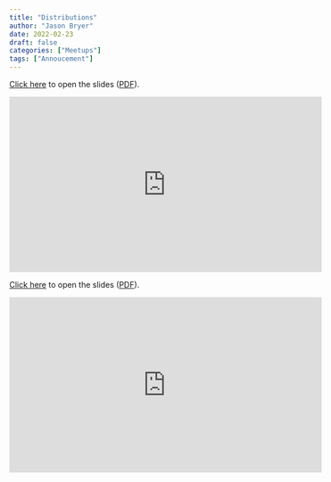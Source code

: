 ```yaml
---
title: "Distributions"
author: "Jason Bryer"
date: 2022-02-23
draft: false
categories: ["Meetups"]
tags: ["Annoucement"]
---
```



[Click here](/slides/04-Distributions.html#1) to open the slides ([PDF](/slides/04-Distributions.pdf)).

<iframe width="560" height="315" src="https://www.youtube.com/embed/OOeidrHCU8o" title="YouTube video player" frameborder="0" allow="accelerometer; autoplay; clipboard-write; encrypted-media; gyroscope; picture-in-picture" allowfullscreen></iframe>

<!--more-->

[Click here](/slides/04-Distributions.html#1) to open the slides ([PDF](/slides/04-Distributions.pdf)).

<iframe width="560" height="315" src="https://www.youtube.com/embed/OOeidrHCU8o" title="YouTube video player" frameborder="0" allow="accelerometer; autoplay; clipboard-write; encrypted-media; gyroscope; picture-in-picture" allowfullscreen></iframe>



